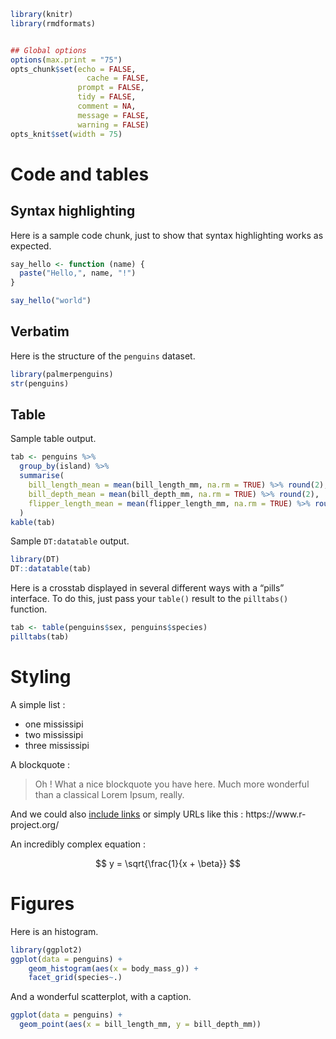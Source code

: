 

```r
library(knitr)
library(rmdformats)


## Global options
options(max.print = "75")
opts_chunk$set(echo = FALSE,
	             cache = FALSE,
               prompt = FALSE,
               tidy = FALSE,
               comment = NA,
               message = FALSE,
               warning = FALSE)
opts_knit$set(width = 75)
```

# Code and tables

## Syntax highlighting

Here is a sample code chunk, just to show that syntax highlighting works as expected.

```r
say_hello <- function (name) {
  paste("Hello,", name, "!")
}

say_hello("world")
```


## Verbatim

Here is the structure of the `penguins` dataset.

```r
library(palmerpenguins)
str(penguins)
```

## Table

Sample table output.

```r
tab <- penguins %>% 
  group_by(island) %>% 
  summarise(
    bill_length_mean = mean(bill_length_mm, na.rm = TRUE) %>% round(2),
    bill_depth_mean = mean(bill_depth_mm, na.rm = TRUE) %>% round(2),
    flipper_length_mean = mean(flipper_length_mm, na.rm = TRUE) %>% round(2),
  )
kable(tab)
```

Sample `DT:datatable` output.

```r
library(DT)
DT::datatable(tab)
```

Here is a crosstab displayed in several different ways with a "pills"
interface. To do this, just pass your `table()` result to the `pilltabs()`
function.

```r
tab <- table(penguins$sex, penguins$species)
pilltabs(tab)

```

# Styling

A simple list : 

- one mississipi
- two mississipi
- three mississipi


A blockquote :

> Oh ! What a nice blockquote you have here. Much more wonderful than a classical Lorem Ipsum, really.

And we could also [include links](https://www.r-project.org/) or simply URLs like this : https://www.r-project.org/

An incredibly complex equation :

$$ y = \sqrt{\frac{1}{x + \beta}} $$


# Figures

Here is an histogram.

```r
library(ggplot2)
ggplot(data = penguins) +
    geom_histogram(aes(x = body_mass_g)) +
    facet_grid(species~.)

```

And a wonderful scatterplot, with a caption.

```r
ggplot(data = penguins) + 
  geom_point(aes(x = bill_length_mm, y = bill_depth_mm))
```



